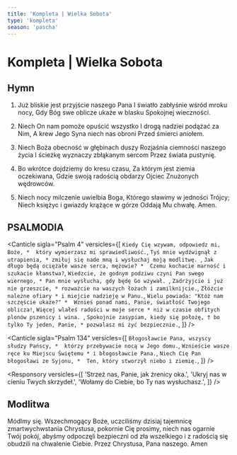 ```yaml
---
title: 'Kompleta | Wielka Sobota'
type: 'kompleta'
season: 'pascha'
---
```


# Kompleta | Wielka Sobota

<OpeningVersicle />

<ExaminationOfConscience />

## Hymn

1. Już bliskie jest przyjście naszego Pana
   I światło zabłyśnie wśród mroku nocy,
   Gdy Bóg swe oblicze ukaże w blasku
   Spokojnej wieczności.

2. Niech On nam pomoże opuścić wszystko
   I drogą nadziei podążać za Nim,
   A krew Jego Syna niech nas obroni
   Przed śmierci aniołem.

3. Niech Boża obecność w głębinach duszy
   Rozjaśnia ciemności naszego życia
   I ścieżkę wyznaczy zbłąkanym sercom
   Przez świata pustynię.

4. Bo wkrótce dojdziemy do kresu czasu,
   Za którym jest ziemia oczekiwana,
   Gdzie swoją radością obdarzy Ojciec
   Znużonych wędrowców.

5. Niech nocy milczenie uwielbia Boga,
   Którego sławimy w jedności Trójcy;
   Niech księżyc i gwiazdy krążące w górze
   Oddają Mu chwałę. Amen.

## PSALMODIA

<Canticle
  sigla="Psalm 4"
  versicles={[
    `Kiedy Cię wzywam, odpowiedz mi, Boże, * 
który wymierzasz mi sprawiedliwość.`,
    `Tyś mnie wydźwignął z utrapienia, *
zmiłuj się nade mną i wysłuchaj moją modlitwę. `,
    `Jak długo będą ociężałe wasze serca, mężowie? * 
Czemu kochacie marność i szukacie kłamstwa?`,
    `Wiedzcie, że godnym podziwu czyni Pan swego wiernego, *
Pan mnie wysłucha, gdy będę Go wzywał. `,
    `Zadrżyjcie i już nie grzeszcie, *
rozważcie na waszych łożach i zamilknijcie.`,
    `Złóżcie należne ofiary *
i miejcie nadzieję w Panu.`,
    `Wielu powiada: "Któż nam szczęście ukaże?" * 
Wznieś ponad nami, Panie, światłość Twojego oblicza!`,
    `Więcej wlałeś radości w moje serce *
niż w czasie obfitych plonów pszenicy i wina. `,
    `Spokojnie zasypiam, kiedy się położę, †
bo tylko Ty jeden, Panie, *
pozwalasz mi żyć bezpiecznie.`,
  ]}
/>

<Canticle
  sigla="Psalm 134"
  versicles={[
    `Błogosławcie Pana, wszyscy słudzy Pańscy, * 
którzy przebywacie nocą w Jego domu.`,
    `Wznieście wasze ręce ku Miejscu Świętemu *
i błogosławcie Pana.`,
    `Niech Cię Pan błogosławi ze Syjonu, * 
Ten, który stworzył niebo i ziemię.`,
  ]}
/>

<Passage
  sigla="Pwt 6, 4-7"
  passage="Słuchaj, Izraelu: Pan jest naszym Bogiem – Pan jedyny. Będziesz miłował twojego Pana Boga z całego twego serca, z całej duszy swojej, ze wszystkich sił swoich. Niech pozostaną w twym sercu te słowa, które ja ci dziś nakazuję. Wpoisz je twoim synom, będziesz o nich mówił przebywając w domu, w czasie podróży, kładąc się spać i wstając ze snu."
/>

<Responsory
  versicles={[
    'Strzeż nas, Panie, jak źrenicy oka.',
    'Ukryj nas w cieniu Twych skrzydeł.',
    'Wołamy do Ciebie, bo Ty nas wysłuchasz.',
  ]}
/>
<NuncDimittis variant={1} />

## Modlitwa

Módlmy się. Wszechmogący Boże, uczciliśmy dzisiaj tajemnicę zmartwychwstania Chrystusa, pokornie Cię prosimy, niech nas ogarnie Twój pokój, abyśmy odpoczęli bezpieczni od zła wszelkiego i z radością się obudzili na chwalenie Ciebie. Przez Chrystusa, Pana naszego. Amen

<ComplineBlessingAndConcludingVersicle variant={2} />
